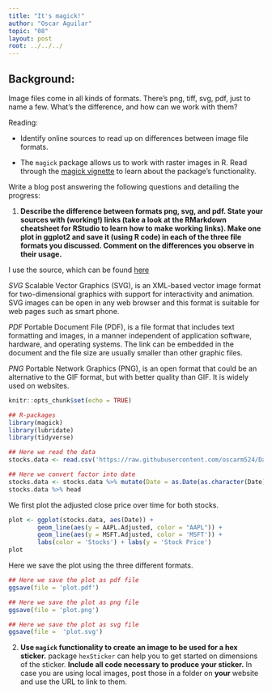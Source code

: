 ```yaml
---
title: "It's magick!"
author: "Oscar Aguilar"
topic: "08"
layout: post
root: ../../../
---
```


## Background:

Image files come in all kinds of formats. There's png, tiff, svg, pdf, just to name a few. What's the difference, and how can we work with them?

Reading: 

  - Identify online sources to read up on differences between image file formats. 

  - The `magick` package allows us to work with raster images in R. Read through the  [magick vignette](https://cran.r-project.org/web/packages/magick/vignettes/intro.html) to learn about the package's functionality.

Write a blog post answering the following questions and detailing the progress: 

1. **Describe the difference between formats png, svg, and pdf. State your sources with (working!) links (take a look at the RMarkdown cheatsheet for RStudio to learn how to make working links). Make one plot in ggplot2 and save it (using R code) in each of the three file formats you discussed. Comment on the differences you observe in their usage.**

I use the source, which can be found [here](https://www.95visual.com/blog/svg-pdf-jpg-png-whats-the-difference)

*SVG*
Scalable Vector Graphics (SVG), is an XML-based vector image format for two-dimensional graphics with support for interactivity and animation. SVG images can be open in any web browser and this format is suitable for web pages such as smart phone.

*PDF*
Portable Document File (PDF), is a file format that includes text formatting and images, in a manner independent of application software, hardware, and operating systems. The link can be embedded in the document and the file size are usually smaller than other graphic files.

*PNG*
Portable Network Graphics (PNG), is an open format that could be an alternative to the GIF format, but with  better quality than GIF. It is widely used on websites.

```r
knitr::opts_chunk$set(echo = TRUE)

## R-packages
library(magick)
library(lubridate)
library(tidyverse)
```

```r
## Here we read the data
stocks.data <- read.csv('https://raw.githubusercontent.com/oscarm524/DataSets/master/stock_data.csv')

## Here we convert factor into date
stocks.data <- stocks.data %>% mutate(Date = as.Date(as.character(Date)))
stocks.data %>% head
```

We first plot the adjusted close price over time for both stocks. 

```r
plot <- ggplot(stocks.data, aes(Date)) + 
        geom_line(aes(y = AAPL.Adjusted, color = "AAPL")) +    
        geom_line(aes(y = MSFT.Adjusted, color = 'MSFT')) + 
        labs(color = 'Stocks') + labs(y = 'Stock Price')
plot        
```

Here we save the plot using the three different formats.

```r
## Here we save the plot as pdf file
ggsave(file = 'plot.pdf')

## Here we save the plot as png file
ggsave(file = 'plot.png')

## Here we save the plot as svg file
ggsave(file =  'plot.svg')
```


2. **Use `magick` functionality to create an image to be used for a hex sticker.**  package `hexSticker` can help you to get started on dimensions of the sticker. **Include all code necessary to produce your sticker.** In case you are using local images, post those in a folder on **your** website and use the URL to link to them.

